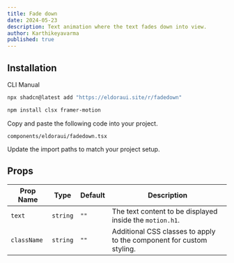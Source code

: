```yaml
---
title: Fade down
date: 2024-05-23
description: Text animation where the text fades down into view.
author: Karthikeyavarma
published: true
---
```


<ComponentPreview name="fadedowndemo" />

## Installation

<Tabs defaultValue="cli">

<TabsList>
  <TabsTrigger value="cli">CLI</TabsTrigger>
  <TabsTrigger value="manual">Manual</TabsTrigger>
</TabsList>
<TabsContent value="cli">

```bash
npx shadcn@latest add "https://eldoraui.site/r/fadedown"
```

</TabsContent>

<TabsContent value="manual">



<Steps>

<Step>

```bash
npm install clsx framer-motion
```

</Step>

<Step>Copy and paste the following code into your project.</Step>

`components/eldoraui/fadedown.tsx`

<ComponentSource name="fadedown" />

<Step>Update the import paths to match your project setup.</Step>

</Steps>

</TabsContent>

</Tabs>


## Props

| Prop Name   | Type     | Default | Description                                                          |
| ----------- | -------- | ------- | -------------------------------------------------------------------- |
| `text`      | `string` | `""`    | The text content to be displayed inside the `motion.h1`.             |
| `className` | `string` | `""`    | Additional CSS classes to apply to the component for custom styling. |
